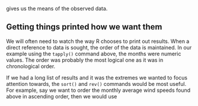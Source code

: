 gives us the means of the observed data.

## Getting things printed how we want them

We will often need to watch the way R chooses to print out results. When
a direct reference to data is sought, the order of the data is
maintained. In our example using the `tapply()` command above,
the months were numeric values. The order was probably the most logical
one as it was in chronological order.

If we had a long list of results and it was the extremes we wanted to
focus attention towards, the `sort()` and `rev()` commands would be most useful. For example, say we want to order the
monthly average wind speeds found above in ascending order, then we
would use 

